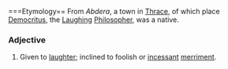 ===Etymology==
From ''Abdera'', a town in [[Thrace]], of which place [[Democritus]], the [[Laughing]] [[Philosopher]], was a native.
===Adjective===
#Given to [[laughter]]; inclined to foolish or [[incessant]] [[merriment]].